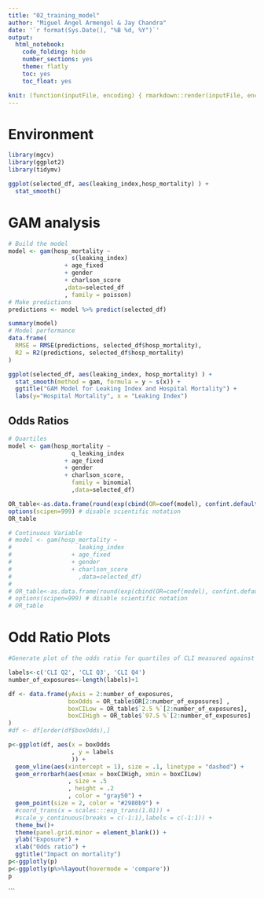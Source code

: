 ```yaml
---
title: "02_training_model"
author: "Miguel Ángel Armengol & Jay Chandra"
date: '`r format(Sys.Date(), "%B %d, %Y")`'
output:
  html_notebook:
    code_folding: hide
    number_sections: yes
    theme: flatly
    toc: yes
    toc_float: yes

knit: (function(inputFile, encoding) { rmarkdown::render(inputFile, encoding = encoding, output_file = paste0(substr(inputFile,1,nchar(inputFile)-4)," ",Sys.Date(),'.html')) })
---
```


# Environment

```r
library(mgcv)
library(ggplot2)
library(tidymv)
```

```r
ggplot(selected_df, aes(leaking_index,hosp_mortality) ) +
  stat_smooth()
```

# GAM analysis

```r
# Build the model
model <- gam(hosp_mortality ~ 
                  s(leaking_index)
                + age_fixed
                + gender
                + charlson_score
                ,data=selected_df
                , family = poisson)
# Make predictions
predictions <- model %>% predict(selected_df)

summary(model)
# Model performance
data.frame(
  RMSE = RMSE(predictions, selected_df$hosp_mortality),
  R2 = R2(predictions, selected_df$hosp_mortality)
)

ggplot(selected_df, aes(leaking_index, hosp_mortality) ) +
  stat_smooth(method = gam, formula = y ~ s(x)) +
  ggtitle("GAM Model for Leaking Index and Hospital Mortality") +
  labs(y="Hospital Mortality", x = "Leaking Index")
```


## Odds Ratios
```r
# Quartiles
model <- gam(hosp_mortality ~ 
                  q_leaking_index
                + age_fixed
                + gender
                + charlson_score,
                  family = binomial
                  ,data=selected_df)

OR_table<-as.data.frame(round(exp(cbind(OR=coef(model), confint.default(model))),2))
options(scipen=999) # disable scientific notation
OR_table

# Continuous Variable
# model <- gam(hosp_mortality ~ 
#                   leaking_index
#                 + age_fixed
#                 + gender
#                 + charlson_score
#                   ,data=selected_df)
# 
# OR_table<-as.data.frame(round(exp(cbind(OR=coef(model), confint.default(model))),2))
# options(scipen=999) # disable scientific notation
# OR_table

```
# Odd Ratio Plots

```r
#Generate plot of the odds ratio for quartiles of CLI measured against mortality

labels<-c('CLI Q2', 'CLI Q3', 'CLI Q4')
number_of_exposures<-length(labels)+1

df <- data.frame(yAxis = 2:number_of_exposures,
                 boxOdds = OR_table$OR[2:number_of_exposures] ,
                 boxCILow = OR_table$`2.5 %`[2:number_of_exposures],  
                 boxCIHigh = OR_table$`97.5 %`[2:number_of_exposures]
)
#df <- df[order(df$boxOdds),]

p<-ggplot(df, aes(x = boxOdds
                  , y = labels
                  )) + 
  geom_vline(aes(xintercept = 1), size = .1, linetype = "dashed") + 
  geom_errorbarh(aes(xmax = boxCIHigh, xmin = boxCILow)
                 , size = .5
                 , height = .2
                 , color = "gray50") +
  geom_point(size = 2, color = "#2980b9") +
  #coord_trans(x = scales:::exp_trans(1.01)) +
  #scale_y_continuous(breaks = c(-1:1),labels = c(-1:1)) +
  theme_bw()+
  theme(panel.grid.minor = element_blank()) +
  ylab("Exposure") +
  xlab("Odds ratio") +
  ggtitle("Impact on mortality")
p<-ggplotly(p)
p<-ggplotly(p%>%layout(hovermode = 'compare'))
p
```
```

